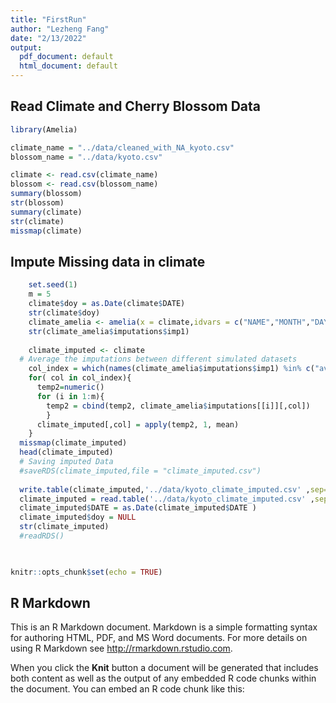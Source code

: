 ```yaml
---
title: "FirstRun"
author: "Lezheng Fang"
date: "2/13/2022"
output:
  pdf_document: default
  html_document: default
---
```



## Read Climate and Cherry Blossom Data
```r
library(Amelia)

climate_name = "../data/cleaned_with_NA_kyoto.csv"
blossom_name = "../data/kyoto.csv"

climate <- read.csv(climate_name)
blossom <- read.csv(blossom_name)
summary(blossom)
str(blossom)
summary(climate)
str(climate)
missmap(climate)
```

## Impute Missing data in climate
```r
    set.seed(1)    
    m = 5
    climate$doy = as.Date(climate$DATE)
    str(climate$doy)
    climate_amelia <- amelia(x = climate,idvars = c("NAME","MONTH","DAY","YEAR","DATE","year"),ts ="doy",m=m)
    str(climate_amelia$imputations$imp1)
  
    climate_imputed <- climate
  # Average the imputations between different simulated datasets
    col_index = which(names(climate_amelia$imputations$imp1) %in% c("average_temperature", "max_temperature","min_temperature","Rain_cm"))
    for( col in col_index){
      temp2=numeric() 
      for (i in 1:m){
        temp2 = cbind(temp2, climate_amelia$imputations[[i]][,col]) 
        }
      climate_imputed[,col] = apply(temp2, 1, mean) 
    }
  missmap(climate_imputed)
  head(climate_imputed)
  # Saving imputed Data
  #saveRDS(climate_imputed,file = "climate_imputed.csv")
  
  write.table(climate_imputed,'../data/kyoto_climate_imputed.csv' ,sep=",", col.names = c(names(climate_imputed)), row.names = FALSE)
  climate_imputed = read.table('../data/kyoto_climate_imputed.csv' ,sep=",", header=TRUE)
  climate_imputed$DATE = as.Date(climate_imputed$DATE )
  climate_imputed$doy = NULL
  str(climate_imputed)
  #readRDS()
  
```

```r

```


```r
knitr::opts_chunk$set(echo = TRUE)
```

## R Markdown

This is an R Markdown document. Markdown is a simple formatting syntax for authoring HTML, PDF, and MS Word documents. For more details on using R Markdown see <http://rmarkdown.rstudio.com>.

When you click the **Knit** button a document will be generated that includes both content as well as the output of any embedded R code chunks within the document. You can embed an R code chunk like this:
